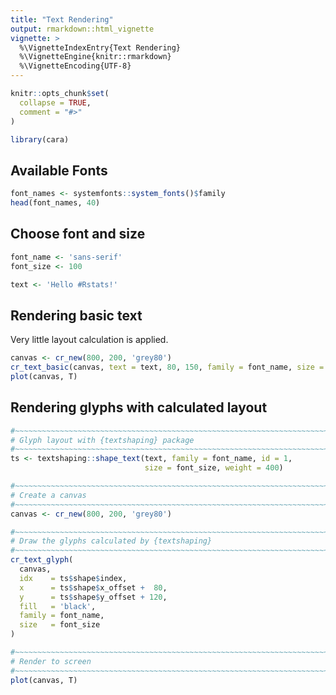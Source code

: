 ```yaml
---
title: "Text Rendering"
output: rmarkdown::html_vignette
vignette: >
  %\VignetteIndexEntry{Text Rendering}
  %\VignetteEngine{knitr::rmarkdown}
  %\VignetteEncoding{UTF-8}
---
```


```r
knitr::opts_chunk$set(
  collapse = TRUE,
  comment = "#>"
)
```

```r
library(cara)
```


## Available Fonts

```r
font_names <- systemfonts::system_fonts()$family
head(font_names, 40)
```

## Choose font and size

```r
font_name <- 'sans-serif'
font_size <- 100

text <- 'Hello #Rstats!'
```



## Rendering basic text

Very little layout calculation is applied. 

```r
canvas <- cr_new(800, 200, 'grey80')
cr_text_basic(canvas, text = text, 80, 150, family = font_name, size = font_size)
plot(canvas, T)
```


## Rendering glyphs with calculated layout

```r
#~~~~~~~~~~~~~~~~~~~~~~~~~~~~~~~~~~~~~~~~~~~~~~~~~~~~~~~~~~~~~~~~~~~~~~~~~~~~
# Glyph layout with {textshaping} package
#~~~~~~~~~~~~~~~~~~~~~~~~~~~~~~~~~~~~~~~~~~~~~~~~~~~~~~~~~~~~~~~~~~~~~~~~~~~~
ts <- textshaping::shape_text(text, family = font_name, id = 1, 
                              size = font_size, weight = 400)  

#~~~~~~~~~~~~~~~~~~~~~~~~~~~~~~~~~~~~~~~~~~~~~~~~~~~~~~~~~~~~~~~~~~~~~~~~~~~~
# Create a canvas 
#~~~~~~~~~~~~~~~~~~~~~~~~~~~~~~~~~~~~~~~~~~~~~~~~~~~~~~~~~~~~~~~~~~~~~~~~~~~~
canvas <- cr_new(800, 200, 'grey80')

#~~~~~~~~~~~~~~~~~~~~~~~~~~~~~~~~~~~~~~~~~~~~~~~~~~~~~~~~~~~~~~~~~~~~~~~~~~~~
# Draw the glyphs calculated by {textshaping}
#~~~~~~~~~~~~~~~~~~~~~~~~~~~~~~~~~~~~~~~~~~~~~~~~~~~~~~~~~~~~~~~~~~~~~~~~~~~~
cr_text_glyph(
  canvas, 
  idx    = ts$shape$index, 
  x      = ts$shape$x_offset +  80, 
  y      = ts$shape$y_offset + 120,
  fill   = 'black',
  family = font_name,
  size   = font_size
)

#~~~~~~~~~~~~~~~~~~~~~~~~~~~~~~~~~~~~~~~~~~~~~~~~~~~~~~~~~~~~~~~~~~~~~~~~~~~~
# Render to screen
#~~~~~~~~~~~~~~~~~~~~~~~~~~~~~~~~~~~~~~~~~~~~~~~~~~~~~~~~~~~~~~~~~~~~~~~~~~~~
plot(canvas, T)
```

